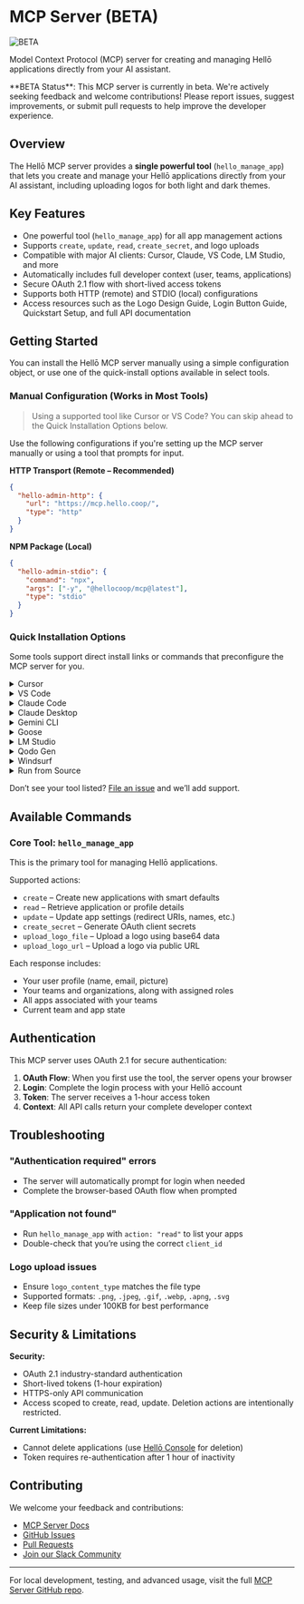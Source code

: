 
# MCP Server (BETA)

<div>
  <img src="https://cdn.hello.coop/images/beta-label.png" alt="BETA" className="beta-label"/>
</div>

Model Context Protocol (MCP) server for creating and managing Hellō applications directly from your AI assistant.

<Callout type="warning">
**BETA Status**: This MCP server is currently in beta. We're actively seeking feedback and welcome contributions! Please report issues, suggest improvements, or submit pull requests to help improve the developer experience.
</Callout>

## Overview

The Hellō MCP server provides a **single powerful tool** (`hello_manage_app`) that lets you create and manage your Hellō applications directly from your AI assistant, including uploading logos for both light and dark themes.

## Key Features

- One powerful tool (`hello_manage_app`) for all app management actions
- Supports `create`, `update`, `read`, `create_secret`, and logo uploads
- Compatible with major AI clients: Cursor, Claude, VS Code, LM Studio, and more
- Automatically includes full developer context (user, teams, applications)
- Secure OAuth 2.1 flow with short-lived access tokens
- Supports both HTTP (remote) and STDIO (local) configurations
- Access resources such as the Logo Design Guide, Login Button Guide, Quickstart Setup, and full API documentation

## Getting Started

You can install the Hellō MCP server manually using a simple configuration object, or use one of the quick-install options available in select tools.

### Manual Configuration (Works in Most Tools)
> Using a supported tool like Cursor or VS Code? You can skip ahead to the Quick Installation Options below.

Use the following configurations if you're setting up the MCP server manually or using a tool that prompts for input.

**HTTP Transport (Remote – Recommended)**

```json
{
  "hello-admin-http": {
    "url": "https://mcp.hello.coop/",
    "type": "http"
  }
}
````

**NPM Package (Local)**

```json
{
  "hello-admin-stdio": {
    "command": "npx",
    "args": ["-y", "@hellocoop/mcp@latest"],
    "type": "stdio"
  }
}
```

### Quick Installation Options
Some tools support direct install links or commands that preconfigure the MCP server for you.

<details>
<summary>Cursor</summary>

<div className="px-2 py-4">
Click to install:

<a href="https://cursor.com/install-mcp?name=hello-admin&config=eyJ1cmwiOiJodHRwczovL21jcC5oZWxsby5jb29wIn0K">
  <img src="https://cursor.com/deeplink/mcp-install-dark.svg" alt="Install MCP Server" />
</a>

Or install manually via `Cursor Settings → MCP → Add new MCP Server`. Use type `http` and URL `https://mcp.hello.coop/`.

</div>
</details>

<details>
<summary>VS Code</summary>

<div className="px-2 py-4">
Click to install:

<a href="vscode:mcp/install?%7B%22name%22%3A%22Hell%C5%8D%20Admin%22%2C%22url%22%3A%22https%3A//mcp.hello.coop%22%2C%22type%22%3A%22http%22%7D" className="inline-block">
  <img src="https://img.shields.io/badge/Install%20on-VS%20Code-007ACC?logo=visualstudiocode&logoColor=white" alt="Install on VS Code" />
</a>

Or follow the [VS Code guide](https://code.visualstudio.com/docs/copilot/chat/mcp-servers#_add-an-mcp-server) or run:

```bash
code --add-mcp '{"name":"Hellō Admin","url":"https://mcp.hello.coop","type":"http"}'
```

</div>
</details>

<details>
<summary>Claude Code</summary>

<div className="px-2 py-4">
Install using the Claude CLI:

```bash
claude mcp add hello-admin http https://mcp.hello.coop/
```

</div>
</details>

<details>
<summary>Claude Desktop</summary>

<p className="px-2 py-4">Follow the MCP install [guide](https://modelcontextprotocol.io/quickstart/user), and use the HTTP Transport config.</p>

</details>

<details>
<summary>Gemini CLI</summary>

<p className="px-2 py-4">See the [Gemini MCP Server docs](https://github.com/google-gemini/gemini-cli/blob/main/docs/tools/mcp-server.md#configure-the-mcp-server-in-settingsjson).</p>

</details>

<details>
<summary>Goose</summary>

<div className="px-2 py-4">
Click to install:

<a href="https://block.github.io/goose/extension?cmd=http&arg=https%3A%2F%2Fmcp.hello.coop%2F&id=hello-admin&name=Hell%C5%8D%20Admin&description=Manage%20your%20Hell%C5%8D%20apps%20via%20MCP">
  <img src="https://block.github.io/goose/img/extension-install-dark.svg" alt="Install in Goose" />
</a>

Or go to `Advanced settings → Extensions → Add custom extension` and enter the HTTP config manually.

</div>
</details>

<details>
<summary>LM Studio</summary>

<div className="px-2 py-4">
Click to install:

<a href="https://lmstudio.ai/install-mcp?name=hello-admin&config=eyJ1cmwiOiJodHRwczovL21jcC5oZWxsby5jb29wIn0K">
  <img src="https://files.lmstudio.ai/deeplink/mcp-install-light.svg" alt="Add MCP Server hello-admin to LM Studio" />
</a>

Or go to `Program → Install → Edit mcp.json` and paste the standard config.

</div>
</details>

<details>
<summary>Qodo Gen</summary>

<p className="px-2 py-4">In Qodo Gen: open the chat panel → Connect more tools → Add new MCP → Paste the HTTP Transport config.</p>

</details>

<details>
<summary>Windsurf</summary>
<p className="px-2 py-4">Follow the [Windsurf MCP documentation](https://docs.windsurf.com/windsurf/cascade/mcp). Use the standard config.</p>
</details>

<details>
<summary>Run from Source</summary>
<p className="px-2 py-4">Clone the repo and follow the instructions at: https://github.com/hellocoop/MCP#local-development</p>
</details>

Don’t see your tool listed? [File an issue](https://github.com/hellocoop/hello.dev/issues) and we’ll add support.

## Available Commands

### Core Tool: `hello_manage_app`

This is the primary tool for managing Hellō applications.

Supported actions:

* `create` – Create new applications with smart defaults
* `read` – Retrieve application or profile details
* `update` – Update app settings (redirect URIs, names, etc.)
* `create_secret` – Generate OAuth client secrets
* `upload_logo_file` – Upload a logo using base64 data
* `upload_logo_url` – Upload a logo via public URL

Each response includes:

* Your user profile (name, email, picture)
* Your teams and organizations, along with assigned roles
* All apps associated with your teams
* Current team and app state

## Authentication

This MCP server uses OAuth 2.1 for secure authentication:

1. **OAuth Flow**: When you first use the tool, the server opens your browser
2. **Login**: Complete the login process with your Hellō account
3. **Token**: The server receives a 1-hour access token
4. **Context**: All API calls return your complete developer context

## Troubleshooting

### "Authentication required" errors

* The server will automatically prompt for login when needed
* Complete the browser-based OAuth flow when prompted

### "Application not found"

* Run `hello_manage_app` with `action: "read"` to list your apps
* Double-check that you’re using the correct `client_id`

### Logo upload issues

* Ensure `logo_content_type` matches the file type
* Supported formats: `.png`, `.jpeg`, `.gif`, `.webp`, `.apng`, `.svg`
* Keep file sizes under 100KB for best performance

## Security & Limitations

**Security:**
- OAuth 2.1 industry-standard authentication
- Short-lived tokens (1-hour expiration)
- HTTPS-only API communication
- Access scoped to create, read, update. Deletion actions are intentionally restricted.

**Current Limitations:**
- Cannot delete applications (use [Hellō Console](https://console.hello.coop) for deletion)
- Token requires re-authentication after 1 hour of inactivity


## Contributing

We welcome your feedback and contributions:

* [MCP Server Docs](https://github.com/hellocoop/MCP)
* [GitHub Issues](https://github.com/hellocoop/MCP/issues)
* [Pull Requests](https://github.com/hellocoop/MCP/pulls)
* [Join our Slack Community](https://hello-community.slack.com/join/shared_invite/zt-1eccnd2np-qJoOWBkHGnpxvBpCTtaH9g#/shared-invite/email)

---

For local development, testing, and advanced usage, visit the full [MCP Server GitHub repo](https://github.com/hellocoop/MCP).
